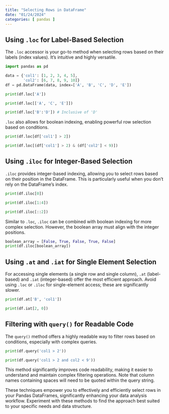 ```yaml
---
title: "Selecting Rows in DataFrame"
date: "01/24/2024"
categories: [ pandas ]
---
```



## Using `.loc` for Label-Based Selection

The `.loc` accessor is your go-to method when selecting rows based on their labels (index values). It's intuitive and highly versatile.

```python
import pandas as pd

data = {'col1': [1, 2, 3, 4, 5],
        'col2': [6, 7, 8, 9, 10]}
df = pd.DataFrame(data, index=['A', 'B', 'C', 'D', 'E'])

print(df.loc['A'])

print(df.loc[['A', 'C', 'E']])

print(df.loc['B':'D']) # Inclusive of 'D'
```

`.loc` also allows for boolean indexing, enabling powerful row selection based on conditions.

```python
print(df.loc[df['col1'] > 2])

print(df.loc[(df['col1'] > 2) & (df['col2'] < 9)])
```


## Using `.iloc` for Integer-Based Selection

`.iloc` provides integer-based indexing, allowing you to select rows based on their position in the DataFrame.  This is particularly useful when you don't rely on the DataFrame's index.

```python
print(df.iloc[0])

print(df.iloc[1:4])

print(df.iloc[::2])
```

Similar to `.loc`, `.iloc` can be combined with boolean indexing for more complex selection. However, the boolean array must align with the integer positions.

```python
boolean_array = [False, True, False, True, False]
print(df.iloc[boolean_array])
```


## Using `.at` and `.iat` for Single Element Selection

For accessing single elements (a single row and single column),  `.at` (label-based) and `.iat` (integer-based) offer the most efficient approach.  Avoid using `.loc` or `.iloc` for single-element access; these are significantly slower.

```python
print(df.at['B', 'col1'])

print(df.iat[2, 0])
```


##  Filtering with `query()` for Readable Code

The `query()` method offers a highly readable way to filter rows based on conditions, especially with complex queries.

```python
print(df.query('col1 > 2'))

print(df.query('col1 > 2 and col2 < 9'))
```

This method significantly improves code readability, making it easier to understand and maintain complex filtering operations.  Note that column names containing spaces will need to be quoted within the query string.

These techniques empower you to effectively and efficiently select rows in your Pandas DataFrames, significantly enhancing your data analysis workflow.  Experiment with these methods to find the approach best suited to your specific needs and data structure.

